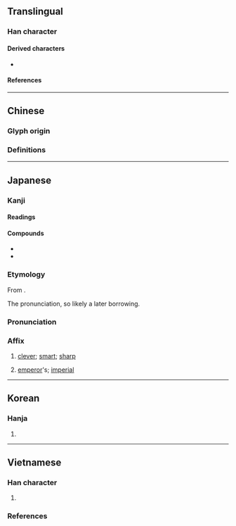 {{also|睿}}
{{character info}}
==Translingual==

===Han character===
{{Han char|rn=29|rad=又|as=14|sn=16|four=27640|canj=YUE|ids=⿰睿又}}

====Derived characters====
* {{l|mul|[[𧾩]], [[𡓝]]}}

====References====
{{Han ref|kx=0167.040|dkj=03214|dj=0379.030|hdz=10402.020|uh=53E1}}

----

==Chinese==

===Glyph origin===
{{Han etym}}

===Definitions===
{{zh-see|睿|v}}

----

==Japanese==

===Kanji===
{{ja-kanji|grade=|rs=又14}}

====Readings====
{{ja-readings
|on=えい
|kun=かしこ-い
}}

====Compounds====
{{der-top3|Compounds}}
* {{ja-r|叡%智|えい%ち}}
* {{ja-r|比%叡%山|ひ%えい%ざん}}
{{der-bottom}}

===Etymology===
{{ja-kanjitab|えい|yomi=kanon}}
From {{der|ja|ltc|sort=えい|-}} {{ltc-l|叡}}.

The {{ja-l|漢音|kan'on}} pronunciation, so likely a later borrowing.

===Pronunciation===
{{ja-pron|えい|y=kanon}}

===Affix===
{{ja-pos|affix|えい}}

# [[clever]]; [[smart]]; [[sharp]]
# {{lb|ja|prefix}} [[emperor]]'s; [[imperial]]

----

==Korean==

===Hanja===
{{ko-hanja/new|예}}

# {{rfdef|ko|sort=又14}}

----

==Vietnamese==

===Han character===
{{vi-readings|sort=又14
|hanviet=duệ-gdhn
|phienthiet=俞芮 dũ nhuế
}}

# {{rfdef|vi|sort=又14}}

===References===
<references/>
